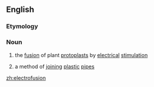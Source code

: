 ==English==

===Etymology===
{{prefix|electro|fusion}}

===Noun===
{{en-noun|-}}

# {{context|biology}} the [[fusion]] of plant [[protoplast]]s by [[electrical]] [[stimulation]]
# a method of [[joining]] [[plastic]] [[pipe]]s

[[zh:electrofusion]]